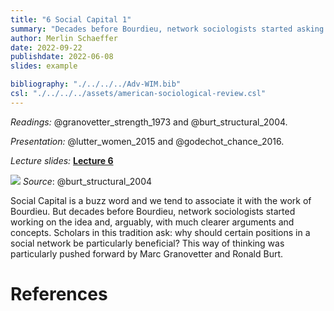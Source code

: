 ```yaml
---
title: "6 Social Capital 1"
summary: "Decades before Bourdieu, network sociologists started asking: Why should certain positions in a social network be particularly beneficial?"
author: Merlin Schaeffer
date: 2022-09-22
publishdate: 2022-06-08
slides: example

bibliography: "./../../../Adv-WIM.bib"
csl: "./../../../assets/american-sociological-review.csl"
---
```


*Readings:* @granovetter_strength_1973 and @burt_structural_2004.

*Presentation:* @lutter_women_2015 and @godechot_chance_2016.

*Lecture slides:* [**Lecture 6**](/Sessions/6-Social-Capital-I/6-SoCap1.html)

![](https://d3i71xaburhd42.cloudfront.net/f94fd3326a9bc7896d6606fa23a658c32cfc75c8/28-Figure1-1.png)
*Source*: @burt_structural_2004

Social Capital is a buzz word and we tend to associate it with the work of Bourdieu. But decades before Bourdieu, network sociologists started working on the idea and, arguably, with much clearer arguments and concepts. Scholars in this tradition ask: why should certain positions in a social network be particularly beneficial? This way of thinking was particularly pushed forward by Marc Granovetter and Ronald Burt.

# References